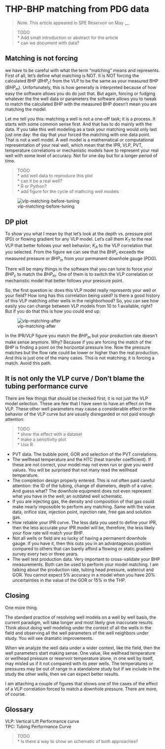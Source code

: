 # THP-BHP matching from PDG data
> Note. This article appeared in SPE Reservoir on May __.


> TODO \
* Add small introduction or abstract for the article \
* can we document with data? \

## Matching is not forcing

we have to be careful with what the term "matching" means and represents. First of all, let's define what matching is NOT. It is NOT forcing the calculated BHP ($BHP_c$) from the VLP to be the same as your measured BHP ($BHP_m$). Unfortunately, this is how generally is interpreted because of how easy the software allows you do do just that. But again, forcing or fudging whatever the the well data or parameters the software allows you to tweak to match the calculated BHP with the measured BHP doesn't mean you are matching the model.

Let me tell you this: matching a well is not a one-off task; it is a process. It starts with some common sense first. And that has to do mainly with the data. If you take this well modeling as a task your matching would only last just one day: the day that your forced the matching with one data point. That is not a well model. A well model is a mathematical or computational representation of your real well, which mean that the IPR, VLP, PVT, temperature correlations or mechanistic models have to represent your real well with some level of accuracy. Not for one day but for a longer period of time.

> TODO   
* add well data to reproduce this plot   
* can it be a real well?   
* R or Python?    
* add figure for the cycle of mathcing well models \


![vlp-matching-before-tuning](https://ci6.googleusercontent.com/proxy/_Vyn8Gp4JvZhQv4XVOv_go3VHng8lE4B1vgOXb3-TEPbUDw6Zg6oi2PATrXcsMcOWo6lFbLyA9KcFc9VV5S4lATupowkdjdFsXJr0ylxmYT0APC1tTkbk6ocfPCgouzU5E-laAlriVPVm3zY0HXzn2l8d6fKLZuCJYaIn8AqiZHancHsITe1yyjjsqrjDWQCIydv5Jt_NJQ1Bjsq8OKlIuYyBxTjvTP0lww=s0-d-e1-ft#https://s3.amazonaws.com/higherlogicdownload/SPE/Contacts/419352ea-aa53-41d8-8ceb-72c6bce74924/TinyMCE/kbYjGlFPR4WMMMxf0P9x_Vlp-matching-before.jpg)


## DP plot
To show you what I mean by that let's look at the depth vs. pressure plot (PD) or flowing gradient for any VLP model. Let's call them  $K_T$ to the real VLP that better follows your well behavior;  $K_A$ to the VLP correlation that you selected. From the figure we can see that the $BHP_c$ exceeds the measured pressure or $BHP_m$ from your permanent downhole gauge (PDG).

There will be many things in the software that you can tune to force your $BHP_c$ to match the $BHP_m$. One of them is to switch the VLP correlation or mechanistic model that better follows your pressure point.

So, the first question is: does this VLP model really represents your well or your field? How long has this correlation being used? Is there a good history of this VLP matching other wells in the neighborhood? So, you can see how easily you can change between VLP models from 10 to 1 available, right? But if you do that this is how you could end up:

![vlp-matching-after](https://ci3.googleusercontent.com/proxy/poegHsibYVTZQXf4FFSojqQCEdNEdlzFma_6CWJkdvkU5c_DnRItpAJdsTrxRsAPncgOgSHftwtDZBYl9mLpSZn1ISy8F-CSeuNq005mzWtLVfEbGz29Q7STgK60VR4H82vNEB5HIaBmWRngmjBmcf365w_7sHGF_FbKd6C9Dd6gVnhxvKf-Ds6A1txg2DCSoLPcHB12TXMoMeMy6PCNOg5-REs-WdPivQ=s0-d-e1-ft#https://s3.amazonaws.com/higherlogicdownload/SPE/Contacts/419352ea-aa53-41d8-8ceb-72c6bce74924/TinyMCE/xkatwig3TeyWdXefGXDn_vlp-matching-after.jpg)

In the IPR/VLP figure you match the $BHP_m$ but your production rate doesn't make sense anymore. Why? Because if you are forcing the match of the BHP is finding a point on the horizontal pressure line. Now the pressure matches but the flow rate could be lower or higher than the real production. And this is just one of the many cases. This is not matching; it is forcing a match. 
Avoid this path.


## It is not only the VLP curve / Don't blame the tubing performance curve
There are few things that should be checked first; it is not just the VLP model selection. These are few that I have seen to have an effect on the VLP. These other well parameters may cause a considerable effect on the behavior of the VLP curve but are usually disregarded or not paid enough attention:

> TODO   
* show the effect with a dataset\
* make a sensitivity plot\
* Use R\

- PVT data. The bubble point, GOR and selection of the PVT correlations.
- The wellhead temperature and the HTC (heat transfer coefficient). If these are not correct, your model may not even run or give you weird values. You will be surprised that not many read the wellhead temperature.
- The completion design properly entered. This is not often paid careful attention: the ID of the tubing, change of diameters, depth of a valve. And guess what? The downhole equipment does not even represent what you have in the well; an outdated well schematic.
- If you are injecting gas, the density and composition of that gas could make nearly impossible to perform any matching. Same with the valve data, orifice size, injection point, injection rate, free gas and solution gas.
- How reliable your IPR curve. The less data you used to define your IPR, then the less accurate your IPR model will be, therefore, the less likely your flow rate will match your BHP.
- Not all wells or field are so lucky of having a permanent downhole gauge. If you have it, then this outs you in an advantageous position compared to others that can barely afford a flowing or static gradient survey every two or three years.
- The well test production data. Very important to cross-validate your BHP measurements. Both can be used to perform your model matching. I am talking about the production rate, tubing head pressure, watercut and GOR. You cannot expect 5% accuracy in a model when you have 20% uncertainties in the value of the GOR or 15% in the THP.


## Closing
One more thing. 

The standard practice of resolving well models on a well by well basis, the current paradigm, will take longer and most likely give inaccurate results. Think about doing well modeling under the context of all the wells in the field and observing all the well parameters of the well neighbors under study. You will see dramatic improvements. 

When we analyze the well data under a wider context, like the field, then the well parameters start making sense. One value, like wellhead temperature or wellhead pressure or reservoir temperature alone, in one well by itself, may misled us if it not compared with its peer wells. The temperatures or pressures may be out of range in a standalone study but if we include in the study the other wells, then we can expect better results.

I am attaching a couple of figures that shows one of the cases of the effect of a VLP correlation forced to match a downhole pressure. There are more, of course. 

## Glossary
VLP: Vertical Lift Performance curve \
TPC: Tubing Performance Curve \



> TODO\
* Is there a way to show an schematic of both approaches?\

